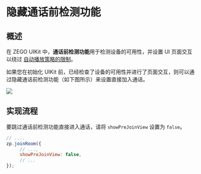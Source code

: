 # 隐藏通话前检测功能


## 概述

在 ZEGO UIKit 中，**通话前检测功能**用于检测设备的可用性，并设置 UI 页面交互以绕过 [自动播放策略的限制](https://developers.google.com/web/updates/2017/09/autoplay-policy-changes)。

如果您在初始化 UIKit 前，已经检查了设备的可用性并进行了页面交互，则可以通过隐藏通话前检测功能（如下图所示）来设置直接加入通话。

<Frame width="512" height="auto" caption=""><img src="https://storage.zego.im/sdk-doc/Pics/Prebuilt_Web/preview.png" /></Frame>

## 实现流程

要跳过通话前检测功能直接进入通话，请将 `showPreJoinView` 设置为 `false`。

```javascript
// ....
zp.joinRoom({
     // ...,
     showPreJoinView: false,
     // ...
});
```
